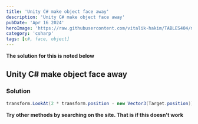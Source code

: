 ```yaml
---
title: 'Unity C# make object face away'
description: 'Unity C# make object face away'
pubDate: 'Apr 16 2024'
heroImage: 'https://raw.githubusercontent.com/vitalik-hakim/TABLES404/main/error_b/c%23.png'
category: 'csharp'
tags: [c#, face, object]
---
```


**The solution for this is noted below**

## Unity C# make object face away

### Solution

```csharp
transform.LookAt(2 * transform.position - new Vector3(Target.position))
```

**Try other methods by searching on the site. That is if this doesn't work**
